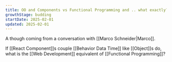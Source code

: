 ```yaml
---
title: OO and Components vs Functional Programming and .. what exactly? 
growthStage: budding
startDate: 2025-02-01
updated: 2025-02-01
---
```

A though coming from a conversation with [[Marco Schneider|Marco]].

If [[React Component]]s couple [[Behavior Data Time]] like [[Object]]s do, what is the [[Web Development]] equivalent of [[Functional Programming]]?


